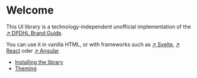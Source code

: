 
<Meta title="00_Welcome/01_Welcome" component={null} />

# Welcome

This UI library is a technology-independent unofficial implementation of the [↗ DPDHL Brand Guide](https://www.dpdhl-brands.com/dpdhl-group/en.html).

You can use it in vanilla HTML, or with frameworks such as [↗ Svelte](https://svelte.dev/), [↗ React](https://reactjs.org/) oder [↗ Angular](https://angular.io/.) 


- [Installing the library](/story/00-welcome-02-install--page)
- [Theming](/story/01-theme-variables--page)